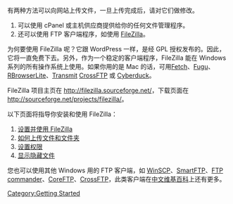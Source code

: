 {{Languages|
{{en|FTP Clients}}
{{ja|FTP クライアント}}
{{zh-cn|FTP 客户端}}
}}

有两种方法可以向网站上传文件，一旦上传完成后，请对它们做修改。

#可以使用 cPanel 或主机供应商提供给你的任何文件管理程序。
#还可以使用 FTP 客户端程序，如使用 [http://filezilla.sourceforge.net/ FileZilla]。

为何要使用 FileZilla 呢？它跟 WordPress 一样，是经 GPL 授权发布的。因此，它将一直免费下去。另外，作为一个稳定的客户端程序，FileZilla 能在 Windows 系列的所有操作系统上使用。如果你用的是 Mac 的话，可用[http://fetchsoftworks.com/ Fetch]、[http://rsug.itd.umich.edu/software/fugu/ Fugu]、[http://www.rbrowser.com/RBrowserLite/RBrowserLite.html RBrowserLite]、[http://panic.com/transmit/ Transmit]
[http://www.crossftp.com/ CrossFTP] 或 [http://cyberduck.ch/ Cyberduck]。

FileZilla 项目主页在 [http://filezilla.sourceforge.net/ http://filezilla.sourceforge.net/]，下载页面在 [http://sourceforge.net/projects/filezilla/ http://sourceforge.net/projects/filezilla/]。

以下页面将指导你安装和使用 FileZilla：

<ol>
<li>[[Using_FileZilla|设置并使用 FileZilla]]</li>
<li>[[Uploading_WordPress_to_a_remote_host|如何上传文件和文件夹]]</li>
<li>[[Changing_File_Permissions|设置权限]]</li>
<li>[[Changing_File_Permissions#Unhide_the_hidden_files|显示隐藏文件]]</li>
</ol>

您也可以使用其他 Windows 用的 FTP 客户端，如 [http://winscp.net WinSCP]、[http://www.smartftp.com/ SmartFTP]、[http://www.ftpclient.org/index.htm FTP commander]、[http://www.coreftp.com/ CoreFTP]、[http://www.crossftp.com/ CrossFTP]，此类客户端在[http://zh.wikipedia.org/wiki/FTP%E5%AE%A2%E6%88%B7%E7%AB%AF%E5%88%97%E8%A1%A8 中文维基百科]上还有更多。


[[Category:Getting Started]]